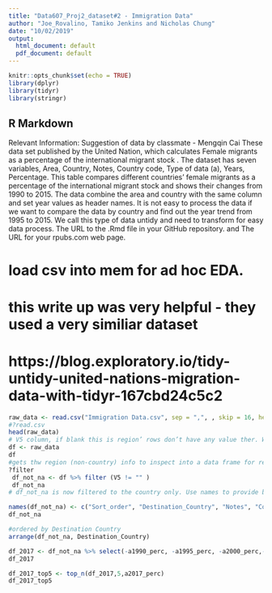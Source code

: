```yaml
---
title: "Data607_Proj2_dataset#2 - Immigration Data"
author: "Joe_Rovalino, Tamiko Jenkins and Nicholas Chung"
date: "10/02/2019"
output:
  html_document: default
  pdf_document: default
---
```


```r
knitr::opts_chunk$set(echo = TRUE)
library(dplyr)
library(tidyr)
library(stringr)
```

## R Markdown

Relevant Information:
Suggestion of data by classmate - Mengqin Cai 
These data set published by the United Nation, which calculates Female migrants as a percentage of the international migrant stock . The dataset has seven variables,  Area, Country, Notes, Country code, Type of data (a), Years, Percentage. This table compares different countries' female migrants as a percentage of the international migrant stock and shows their changes from 1990 to 2015. The data combine the area and country with the same column and set year values as header names. It is not easy to process the data if we want to compare the data by country and find out the year trend from 1995 to 2015. We call this type of data untidy and need to transform for easy data process.
The URL to the .Rmd file in your GitHub repository. and
The URL for your rpubs.com web page.



# load csv into mem for ad hoc EDA. 
# this write up was very helpful - they used a very similiar dataset
# https://blog.exploratory.io/tidy-untidy-united-nations-migration-data-with-tidyr-167cbd24c5c2

```r
raw_data <- read.csv("Immigration Data.csv", sep = ",", , skip = 16, header = FALSE) #initial tidy on removing first 16 rows of non #counmtry dat
#?read.csv
head(raw_data)
# V5 column, if blank this is region’ rows don’t have any value ther. We will use this to remove the regions and leave the country data for analysis
df <- raw_data
df
#gets thw region (non-country) info to inspect into a data frame for removal so that we can be left with country data only. 
?filter
 df_not_na <- df %>% filter (V5 != "" )
 df_not_na
# df_not_na is now filtered to the country only. Use names to provide beter column names

names(df_not_na) <- c("Sort_order", "Destination_Country", "Notes", "Country_code", "TypeofData", "a1990_perc", "a1995_perc","a2000_perc","a2005_perc","a2010_perc","a2015_perc","a2017_perc" )
df_not_na

#ordered by Destination Country
arrange(df_not_na, Destination_Country)

df_2017 <- df_not_na %>% select(-a1990_perc, -a1995_perc, -a2000_perc,-a2005_perc,-a2010_perc ,-a2015_perc)
df_2017

df_2017_top5 <- top_n(df_2017,5,a2017_perc)
df_2017_top5


```


